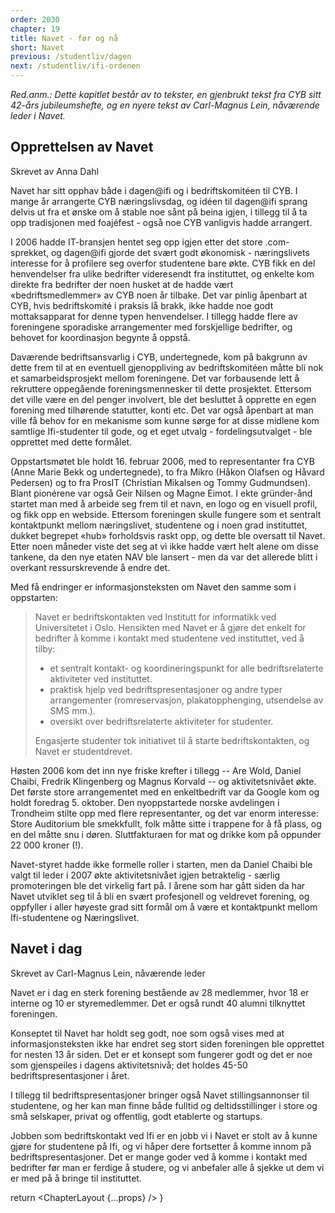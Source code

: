 ```yaml
---
order: 2030
chapter: 19
title: Navet - før og nå
short: Navet
previous: /studentliv/dagen
next: /studentliv/ifi-ordenen
---
```



_Red.anm.: Dette kapitlet består av to tekster, en gjenbrukt tekst fra CYB sitt 42-års jubileumshefte, og en nyere 
tekst av Carl-Magnus Lein, nåværende leder i Navet._

## Opprettelsen av Navet

Skrevet av Anna Dahl

Navet har sitt opphav både i dagen@ifi og i bedriftskomitéen til CYB. I mange år arrangerte CYB næringslivsdag, og 
idéen til dagen@ifi sprang delvis ut fra et ønske om å stable noe sånt på beina igjen, i tillegg til å ta opp 
tradisjonen med foajéfest - også noe CYB vanligvis hadde arrangert.

I 2006 hadde IT-bransjen hentet seg opp igjen etter det store .com-sprekket, og dagen@ifi gjorde det svært godt 
økonomisk - næringslivets interesse for å profilere seg overfor studentene bare økte. CYB fikk en del henvendelser 
fra ulike bedrifter videresendt fra instituttet, og enkelte kom direkte fra bedrifter der noen husket at de hadde 
vært «bedriftsmedlemmer» av CYB noen år tilbake. Det var pinlig åpenbart at CYB, hvis bedriftskomité i praksis 
lå brakk, ikke hadde noe godt mottaksapparat for denne typen henvendelser. I tillegg hadde flere av foreningene 
sporadiske arrangementer med forskjellige bedrifter, og behovet for koordinasjon begynte å oppstå.

Daværende bedriftsansvarlig i CYB, undertegnede, kom på bakgrunn av dette frem til at en eventuell gjenoppliving 
av bedriftskomitéen måtte bli nok et samarbeidsprosjekt mellom foreningene. Det var forbausende lett å rekruttere 
oppegående foreningsmennesker til dette prosjektet. Ettersom det ville være en del penger involvert, ble det 
besluttet å opprette en egen forening med tilhørende statutter, konti etc. Det var også åpenbart at man ville få 
behov for en mekanisme som kunne sørge for at disse midlene kom samtlige Ifi-studenter til gode, og et eget 
utvalg - fordelingsutvalget - ble opprettet med dette formålet.

Oppstartsmøtet ble holdt 16. februar 2006, med to representanter fra CYB (Anne Marie Bekk og undertegnede), to 
fra Mikro (Håkon Olafsen og Håvard Pedersen) og to fra ProsIT (Christian Mikalsen og Tommy Gudmundsen). Blant 
pionérene var også Geir Nilsen og Magne Eimot. I ekte gründer-ånd startet man med å arbeide seg frem til et navn, 
en logo og en visuell profil, og fikk opp en webside. Ettersom foreningen skulle fungere som et sentralt 
kontaktpunkt mellom næringslivet, studentene og i noen grad instituttet, dukket begrepet «hub» forholdsvis raskt opp,
og dette ble oversatt til Navet. Etter noen måneder viste det seg at vi ikke hadde vært helt alene om disse tankene, 
da den nye etaten NAV ble lansert - men da var det allerede blitt i overkant ressurskrevende å endre det.

Med få endringer er informasjonsteksten om Navet den samme som i oppstarten:

> Navet er bedriftskontakten ved Institutt for informatikk ved Universitetet i Oslo. Hensikten med Navet er å gjøre 
  det enkelt for bedrifter å komme i kontakt med studentene ved instituttet, ved å tilby:
> 
> * et sentralt kontakt- og koordineringspunkt for alle bedriftsrelaterte aktiviteter ved instituttet.
> * praktisk hjelp ved bedriftspresentasjoner og andre typer arrangementer (romreservasjon, plakatopphenging, 
  utsendelse av SMS mm.).
> * oversikt over bedriftsrelaterte aktiviteter for studenter.
> 
> Engasjerte studenter tok initiativet til å starte bedriftskontakten, og Navet er studentdrevet.

Høsten 2006 kom det inn nye friske krefter i tillegg -- Are Wold, Daniel Chaibi, Fredrik Klingenberg og Magnus 
Korvald -- og aktivitetsnivået økte. Det første store arrangementet med en enkeltbedrift var da Google kom og 
holdt foredrag 5. oktober. Den nyoppstartede norske avdelingen i Trondheim stilte opp med flere representanter, 
og det var enorm interesse: Store Auditorium ble smekkfullt, folk måtte sitte i trappene for å få plass, og en 
del måtte snu i døren. Sluttfakturaen for mat og drikke kom på oppunder 22 000 kroner (!).

Navet-styret hadde ikke formelle roller i starten, men da Daniel Chaibi ble valgt til leder i 2007 økte 
aktivitetsnivået igjen betraktelig - særlig promoteringen ble det virkelig fart på. I årene som har gått 
siden da har Navet utviklet seg til å bli en svært profesjonell og veldrevet forening, og oppfyller i aller 
høyeste grad sitt formål om å være et kontaktpunkt mellom Ifi-studentene og Næringslivet.

## Navet i dag

Skrevet av Carl-Magnus Lein, nåværende leder

Navet er i dag en sterk forening bestående av 28 medlemmer, hvor 18 er interne og 10 er styremedlemmer. Det er også 
rundt 40 alumni tilknyttet foreningen.

Konseptet til Navet har holdt seg godt, noe som også vises med at informasjonsteksten ikke har endret seg stort 
siden foreningen ble opprettet for nesten 13 år siden. Det er et konsept som fungerer godt og det er noe som 
gjenspeiles i dagens aktivitetsnivå; det holdes 45-50 bedriftspresentasjoner i året.

I tillegg til bedriftspresentasjoner bringer også Navet stillingsannonser til studentene, og her kan man finne 
både fulltid og deltidsstillinger i store og små selskaper, privat og offentlig, godt etablerte og startups.

Jobben som bedriftskontakt ved Ifi er en jobb vi i Navet er stolt av å kunne gjøre for studentene på Ifi, og vi 
håper dere fortsetter å komme innom på bedriftspresentasjoner. Det er mange goder ved å komme i kontakt med 
bedrifter før man er ferdige å studere, og vi anbefaler alle å sjekke ut dem vi er med på å bringe til instituttet.

  return <ChapterLayout {...props} />
}
